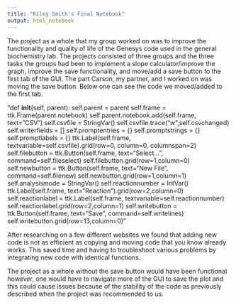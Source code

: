 ```yaml
---
title: "Riley Smith's Final Notebook"
output: html_notebook
---
```



The project as a whole that my group worked on was to improve the functionality and quality of life of the Genesys code used in the general biochemistry lab. The projects consisted of three groups and the three tasks the groups had been to implement a slope calculator/improve the graph, improve the save functionality, and move/add a save button to the first tab of the GUI. The part Carson, my partner, and I worked on was moving the save button. Below one can see the code we moved/added to the first tab. 

"def __init__(self, parent):
        self.parent = parent
        self.frame = ttk.Frame(parent.notebook)
        self.parent.notebook.add(self.frame, text="CSV")
        self.csvfile = StringVar()
        self.csvfile.trace("w",self.csvchanged)
        self.writerfields = []
        self.promptentries = {}
        self.promptstrings = {}
        self.promptlabels = {}
        ttk.Label(self.frame, textvariable=self.csvfile).grid(row=0,
                                                              column=0,
                                                              columnspan=2)
        self.filebutton = ttk.Button(self.frame, text="Select...",
                                     command=self.fileselect)
        self.filebutton.grid(row=1,column=0)
        self.newbutton = ttk.Button(self.frame, text="New File",
                                    command=self.filenew)
        self.newbutton.grid(row=1,column=1)
        self.analysismode = StringVar()
        self.reactionnumber = IntVar()
        ttk.Label(self.frame, text="Reaction").grid(row=2,column=0)
        self.reactionlabel = ttk.Label(self.frame,
                                       textvariable=self.reactionnumber)
        self.reactionlabel.grid(row=2,column=1)
        self.writebutton = ttk.Button(self.frame, text="Save",
                                      command=self.writelines)
        self.writebutton.grid(row=13,column=0)"
        
After researching on a few different websites we found that adding new code is not as efficient as copying and moving code that you know already works. This saved time and having to troubleshoot various problems by integrating new code with identical functions.

The project as a whole without the save button would have been functional however, one would have to navigate more of the GUI to save the plot and this could cause issues because of the stability of the code as previously described when the project was recommended to us. 


 




